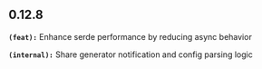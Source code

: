 ## 0.12.8
**`(feat):`** Enhance serde performance by reducing async behavior

**`(internal):`** Share generator notification and config parsing logic

